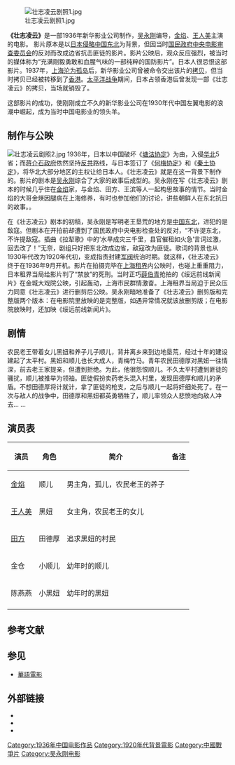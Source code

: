 {{Infobox Film
| name             = 壮志凌云 
| original_name    = 
| image            =  壮志凌云剧照.jpg
| caption          =  壮志凌云剧照
| director         = [[吴永刚|吴永刚]] 
| producer         = 新华影业公司 
| writer           = [[吴永刚|吴永刚]] 
| narrator         = 
| starring         =  [[金焰|金焰]]<br />[[王人美|王人美]]<br />[[田方|田方]] 
| music            =  
| cinematography   =   
| editing          =  
| studio           =   
| distributor      =   
| released         =   
| rate             = 
| runtime          =  
| country          = {{ROC-1928}}
| language         = 中華民國國語
| imdb_id          = 
| amg_id           = 
| budget           =   
| gross            =   
| preceded_by      = 
| followed_by      =  
| cn_name        = 
| hk_name        = 
| tw_name        =
}}
[[File:壮志凌云剧照1.jpg|thumb]]

'''《壮志凌云》'''是一部1936年新华影业公司制作，[[吴永刚|吴永刚]]编导，[[金焰|金焰]]、[[王人美|王人美]]主演的电影。 影片原本是以[[日本|日本]][[侵略|侵略]][[中国东北|中国东北]]为背景，但因当时[[国民政府|国民政府]][[中央电影审查委员会|中央电影审查委员会]]的反对而改成边省抗击匪徒的影片。影片公映后，观众反应强烈，被当时的媒体称为“充满刚毅勇敢和血腥气味的一部纯粹的国防影片”。日本人很忌恨这部影片。1937年，[[孤岛时期|上海沦为孤岛]]后，新华影业公司曾被命令交出该片的[[拷贝|拷贝]]，但当时拷贝已经被转移到了[[英属香港|香港]]。[[太平洋战争|太平洋战争]]期间，日本占领香港后曾发现一部《壮志凌云》的拷贝，当场就销毁了{{r|朴圭媛|王人美|page1=208-210|page2=147-150}}。

这部影片的成功，使刚刚成立不久的新华影业公司在1930年代中国左翼电影的浪潮中崛起，成为当时中国电影业的领头羊{{r|袁庆丰}}。

==制作与公映==
[[File:壮志凌云剧照2.jpg|thumb]]
1936年，日本以中国破坏《[[塘沽协定|塘沽协定]]》为由，入侵[[华北|华北]]5省；而[[蒋介石政府|蒋介石政府]]依然坚持[[反共|反共]]路线，与日本签订了《[[何梅协定|何梅协定]]》和《[[秦土协定|秦土协定]]》，将华北大部分地区的主权让给日本人。《壮志凌云》就是在这一背景下制作的。影片的剧本是[[吴永刚|吴永刚]]综合了大家的故事后成型的。吴永刚在写《壮志凌云》剧本的时候几乎住在[[金焰|金焰]]家，与金焰、田方、王滨等人一起构思故事的情节。当时金焰的大哥金煐因腿病在上海修养，有时也参加他们的讨论，讲些朝鲜人在东北抗日的故事。{{r|朴圭媛|王人美|page1=206-208|page2=3=146-147}}。

在《壮志凌云》剧本的初稿，吴永刚是写明老王垦荒的地方是[[中国东北|中国东北]]，进犯的是敌寇。但剧本在开拍前却遭到了国民政府中央电影检查处的反对，“不许提东北，不许提敌寇。插曲《拉犁歌》中的‘水旱成灾三千里，县官催租如火急’言词过激，回去改了！”无奈，剧组只好把东北改成边省，敌寇改为匪徒。歌词的背景也从1930年代改为1920年代初，变成指责封建[[军阀|军阀]]统治时期。就这样，《壮志凌云》终于在1936年9月开机。影片在拍摄完毕在[[上海租界|上海租界]]内公映时，也碰上重重阻力，日本租界当局给影片判了“禁放”的死刑。当时正巧[[薛伯青|薛伯青]]抢拍的《绥远前线新闻片》在金城大戏院公映，引起轰动，上海市民群情激奋。上海租界当局迫于民众压力同意《壮志凌云》进行删剪后公映。吴永刚暗地准备了《壮志凌云》删剪版和完整版两个版本：在电影院里放映的是完整版，如遇异常情况就该放删剪版；在电影院放映时，还加映《绥远前线新闻片》。{{r|朴圭媛|王人美|page1=208-210|page2=147-150}}

==剧情==
农民老王带着女儿黑妞和养子儿子顺儿，背井离乡来到边地垦荒，经过十年的建设建起了太平村。黑妞和顺儿也长大成人，青梅竹马。青年农民田德厚对黑妞一往情深，前去老王家提亲，但遭到拒绝。为此，他很怨恨顺儿。不久太平村遭到匪徒的骚扰，顺儿被推举为领袖。匪徒假扮卖药老头混入村里，发现田德厚和顺儿的矛盾。不想田德厚将计就计，拿了匪徒的枪支，之后与顺儿一起将奸细处死了。在一次与敌人的战争中，田德厚和黑妞都英勇牺牲了，顺儿率领众人悲愤地向敌人冲去… …{{r|朴圭媛|王人美|page1=206-208|page2=146-147}}

== 演员表 ==
{| class="wikitable sortable"
|- 
! 演员 !! 角色!! 简介 !! 备注
|-
|rowspan="1" |[[金焰|金焰]]||顺儿||男主角，孤儿，农民老王的养子||
|-----
|rowspan="1" |[[王人美|王人美]]||黑妞||女主角，农民老王的女儿||
|-----
|rowspan="1" |[[田方|田方]]||田德厚||追求黑妞的村民||
|-----
|rowspan="1" |金仓||小顺儿||幼年时的顺儿||
|-----
|rowspan="1" |陈燕燕||小黑妞||幼年时的黑妞||
|-----
|}

==参考文献==
{{Commons category|壮志凌云}}
{{Reflist|refs=
<ref name="朴圭媛">{{cite book |author=朴圭媛著|coauthors=石美玉，赵学美译  |title=《寻找我的外公：中国电影皇帝金焰》|url=https://archive.org/details/xunzhaowodewaigo0000pakk|year=2009年4月 |publisher=上海文艺出版社 |location=上海 |ISBN=978-7-5321-3077-1}}</ref>
<ref name="王人美">{{cite book |author=王人美口述|coauthors=解波整理  |title=《我的成名与不幸》|year=2011年8月 |publisher=江苏文艺出版社 |location=南京 |ISBN=978-7-5399-3747-2}}</ref> 
<ref name="袁庆丰">{{cite journal |title=电影市场对左翼电影类型转换和品质提升的作用——以《壮志凌云》为例 |author=袁庆丰 | coauthors =  |journal=《南京师范大学文学院学报》 |date=2009年02期}}</ref> 
}}

== 参见 ==
{{Portal box|中国|电影}}
*[[華語電影|華語電影]]
==外部链接==
*{{Douban}}
*{{Imdb title}}
*{{Bilibili|bangumi=md28232278|壮志凌云}}

[[Category:1936年中国电影作品|Category:1936年中国电影作品]]
[[Category:1920年代背景電影|Category:1920年代背景電影]]
[[Category:中國戰爭片|Category:中國戰爭片]]
[[Category:吴永刚电影|Category:吴永刚电影]]